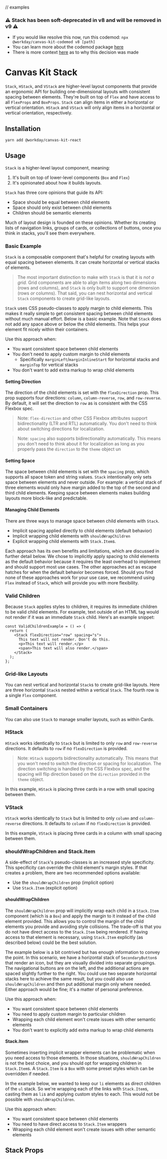 
// examples

<Meta title="Components/Containers/Layout/Stack" component={Stack} />

### ⚠️ Stack has been soft-deprecated in v8 and will be removed in v9 ⚠️

- If you would like resolve this now, run this codemod: `npx @workday/canvas-kit-codemod v8 [path]`
- You can learn more about the codemod package
  [here](https://github.com/Workday/canvas-kit/tree/master/modules/codemod)
- There is more context [here]() as to why this decision was made

# Canvas Kit Stack

`Stack`, `HStack`, and `VStack` are higher-level layout components that provide an ergonomic API for
building one-dimensional layouts with consistent spacing between elements. They're built on top of
`Flex` and have access to all `FlexProps` and `BoxProps`. `Stack` can align items in either a
horizontal or vertical orientation. `HStack` and `VStack` will only align items in a horizontal or
vertical orientation, respectively.

## Installation

```sh
yarn add @workday/canvas-kit-react
```

## Usage

`Stack` is a higher-level layout component, meaning:

1. It's built on top of lower-level components (`Box` and `Flex`)
2. It's opinionated about how it builds layouts.

`Stack` has three core opinions that guide its API:

- Space should be equal between child elements
- Space should only exist between child elements
- Children should be semantic elements

Much of layout design is founded on these opinions. Whether its creating lists of navigation links,
groups of cards, or collections of buttons, once you think in stacks, you'll see them everywhere.

### Basic Example

`Stack` is a composable component that's helpful for creating layouts with equal spacing between
elements. It can create horizontal or vertical stacks of elements.

> The most important distinction to make with `Stack` is that it is _not a grid._ Grid components
> are able to align items along two dimensions (rows and columns), and `Stack` is only built to
> support one dimension (rows _or_ columns). That said, you can nest horizontal and vertical `Stack`
> components to create grid-like layouts.

`Stack` uses CSS pseudo-classes to apply margin to child elements. This makes it really simple to
get consistent spacing between child elements without much manual effort. Below is a basic example.
Note that `Stack` does not add any space above or below the child elements. This helps your element
fit nicely within their containers.

<ExampleCodeBlock code={BasicStack} />

Use this approach when:

- You want consistent space between child elements
- You don't need to apply custom margin to child elements
  - Specifically `marginLeft`/`marginInlineStart` for horizontal stacks and `marginTop` for vertical
    stacks
- You don't want to add extra markup to wrap child elements

#### Setting Direction

The direction of the child elements is set with the `flexDirection` prop. This prop supports four
directions: `column`, `column-reverse`, `row`, and `row-reverse`. By default, it will set the
direction to `row` as is consistent with the CSS Flexbox spec.

> Note: `flex-direction` and other CSS Flexbox attributes support bidirectionality (LTR and RTL)
> automatically. You don't need to think about switching directions for localization.

> Note: `spacing` also supports bidirectionality automatically. This means you don't need to think
> about it for localization as long as you properly pass the `direction` to the `theme` object un

#### Setting Space

The space between child elements is set with the `spacing` prop, which supports all space token and
string values. `Stack` intentionally only sets space between elements and never outside. For
example: a vertical stack of three elements would only have margin added to the top of the second
and third child elements. Keeping space between elements makes building layouts more block-like and
predictable.

#### Managing Child Elements

There are three ways to manage space between child elements with `Stack`.

- Implicit spacing applied directly to child elements (default behavior)
- Implicit wrapping child elements with `shouldWrapChildren`
- Explicit wrapping child elements with `Stack.Item`s.

Each approach has its own benefits and limitations, which are discussed in further detail below. We
chose to implicitly apply spacing to child elements as the default behavior because it requires the
least overhead to implement and should support most use cases. The other approaches act as escape
hatches for when the default behavior becomes forced. Should you find none of these approaches work
for your use case, we recommend using `Flex` instead of `Stack`, which will provide you with more
flexibility.

### Valid Children

Because `Stack` applies styles to children, it requires its immediate children to be valid child
elements. For example, text outside of an HTML tag would not render if it was an immediate `Stack`
child. Here's an example snippet:

```tsx
const ValidChildrenExample = () => {
  return (
    <Stack flexDirection="row" spacing="s">
      This text will not render. Don't do this.
      <p>This text will render.</p>
      <span>This text will also render.</span>
    </Stack>
  );
};
```

### Grid-like Layouts

You can nest vertical and horizontal `Stack`s to create grid-like layouts. Here are three horizontal
`Stack`s nested within a vertical `Stack`. The fourth row is a single `Flex` component.

<ExampleCodeBlock code={NestedStacks} />

### Small Containers

You can also use `Stack` to manage smaller layouts, such as within Cards.

<ExampleCodeBlock code={StackCard} />

### HStack

`HStack` works identically to `Stack` but is limited to only `row` and `row-reverse` directions. It
defaults to `row` if no `flexDirection` is provided.

> Note: `HStack` supports bidirectionality automatically. This means that you won't need to switch
> the direction or spacing for localization. The direction switching is handled by the CSS Flexbox
> spec, and the spacing will flip direction based on the `direction` provided in the `theme` object.

In this example, `HStack` is placing three cards in a row with small spacing between them.

<ExampleCodeBlock code={HStackCards} />

### VStack

`VStack` works identically to `Stack` but is limited to only `column` and `column-reverse`
directions. It defaults to `column` if no `flexDirection` is provided.

In this example, `VStack` is placing three cards in a column with small spacing between them.

<ExampleCodeBlock code={VStackCards} />

### shouldWrapChildren and Stack.Item

A side-effect of `Stack`'s pseudo-classes is an increased style specificity. This specificity can
override the child element's margin styles. If that creates a problem, there are two recommended
options available:

- Use the `shouldWrapChildren` prop (implicit option)
- Use `Stack.Item` (explicit option)

#### shouldWrapChildren

The `shouldWrapChildren` prop will implicitly wrap each child in a `Stack.Item` component (which is
a `Box`) and apply the margin to it instead of the child element provided. This allows you to
control the margin of the child elements you provide and avoiding style collisions. The trade-off is
that you do not have direct access to the `Stack.Item` being rendered. If having access to that
element is necessary, using `Stack.Item` explicitly (as described below) could be the best solution.

The example below is a bit contrived but has enough information to convey the point. In this
scenario, we have a horizontal stack of `SecondaryButton`s that render an icon, but they are
visually divided into separate groupings. The navigational buttons are on the left, and the
additional actions are spaced slightly further to the right. You could use two separate horizontal
stacks here to achieve the same result, but you could also use `shouldWrapChildren` and then put
additional margin only where needed. Either approach would be fine; it's a matter of personal
preference.

<ExampleCodeBlock code={ShouldWrapChildren} />

Use this approach when:

- You want consistent space between child elements
- You need to apply custom margin to particular children
- Wrapping each child element won't create issues with other semantic elements
- You don't want to explicitly add extra markup to wrap child elements

#### Stack.Item

Sometimes inserting implicit wrapper elements can be problematic when you need access to those
elements. In those situations, `shouldWrapChildren` is not the best choice, and you should opt for
wrapping children in `Stack.Item`s. A `Stack.Item` is a `Box` with some preset styles which can be
overridden if needed.

In the example below, we wanted to keep our `li` elements as direct children of the `ul` stack. So
we're wrapping each of the links with `Stack.Item`s, casting them as `li`s and applying custom
styles to each. This would not be possible with `shouldWrapChildren`.

<ExampleCodeBlock code={StackItems} />

Use this approach when:

- You want consistent space between child elements
- You need to have direct access to `Stack.Item` wrappers
- Wrapping each child element won't create issues with other semantic elements

## Stack Props

<ArgsTable of={Stack} />

